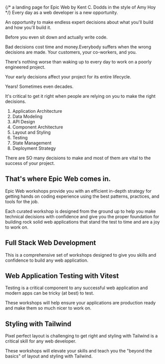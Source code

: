 {/* a landing page for Epic Web by Kent C. Dodds in the style of Amy Hoy */}
Every day as a web developer is a new opportunity. 

An opportunity to make endless expert decisions about what you'll build and how you'll build it.

Before you even sit down and actually write code.

Bad decisions cost time and money.Everybody suffers when the wrong decisions are made. Your customers, your co-workers, and you.

There's nothing worse than waking up to every day to work on a poorly engineered project.

Your early decisions affect your project for its entire lifecycle. 

Years! Sometimes even decades.

It's critical to get it right when people are relying on you to make the right decisions.

1. Application Architecture
2. Data Modeling
3. API Design
4. Component Architecture
5. Layout and Styling
6. Testing
7. State Management
8. Deployment Strategy

There are SO many decisions to make and most of them are vital to the success of your project.

## That's where Epic Web comes in.

Epic Web workshops provide you with an efficient in-depth strategy for getting hands on coding experience using the best patterns, practices, and tools for the job.

Each curated workshop is designed from the ground up to help you make technical decisions with confidence and give you the proper foundation for building rock solid web applications that stand the test to time and are a joy to work on.

<BundleGrid />

## Full Stack Web Development

This is a comprehensive set of workshops designed to give you skills and confidence to build any web application.

## Web Application Testing with Vitest

Testing is a critical component to any successful web application and modern apps can be tricky (at best) to test.

These workshops will help ensure your applications are production ready and make them so much nicer to work on.

## Styling with Tailwind

Pixel perfect layout is challenging to get right and styling with Tailwind is a critical skill for any web developer.

These workshops will elevate your skills and teach you the "beyond the basics" of layout and styling with Tailwind.